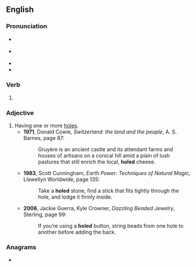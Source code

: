 ==English==

===Pronunciation===
* {{a|GA}} {{IPA|/hoʊld/|lang=en}}
* {{a|RP}} {{IPA|/həʊld/|lang=en}}
* {{homophones|hold|lang=en}}
* {{rhymes|əʊld|lang=en}}

===Verb===
{{head|en|verb form}}

# {{en-past of|hole}}

===Adjective===
{{en-adj}}

# Having one or more [[holes]].
#* '''1971''', Donald Cowie, ''Switzerland: the land and the people'', A. S. Barnes, page 87:
#*: Gruyère is an ancient castle and its attendant farms and houses of artisans on a conical hill amid a plain of lush pastures that still enrich the local, '''holed''' cheese.
#* '''1983''', Scott Cunningham, ''Earth Power: Techniques of Natural Magic'', Llewellyn Worldwide, page 135:
#*: Take a '''holed''' stone, find a stick that fits tightly through the hole, and lodge it firmly inside.
#* '''2006''', Jackie Guerra, Kyle Crowner, ''Dazzling Beaded Jewelry'', Sterling, page 99:
#*: If you’re using a '''holed''' button, string beads from one hole to another before adding the back.

===Anagrams===
* {{anagrams|en|a=dehlo|Hodel|d-hole|dhole|holde}}